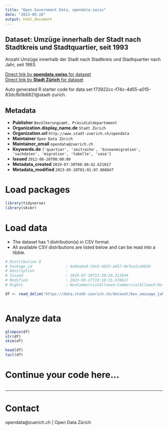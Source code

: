 ```yaml
---
title: "Open Government Data, opendata.swiss"
date: "2023-05-28"
output: html_document
---
```


## Dataset: Umzüge innerhalb der Stadt nach Stadtkreis und Stadtquartier, seit 1993


Anzahl Umzüge innerhalb der Stadt nach Stadtkreis und Stadtquartier nach Jahr, seit 1993.


[Direct link by **opendata.swiss** for dataset](https://opendata.swiss/de/dataset/umzuge-nach-stadtquartier-seit-19931)<br>
[Direct link by **Stadt Zürich** for dataset](https://data.stadt-zuerich.ch/dataset/bev_umzuege_jahr_quartier_od3555)

Auto generated R starter code for data set f73922cc-f74c-4d55-a015-83dcfb0b6821@stadt-zurich.

## Metadata

- **Publisher** `Bevölkerungsamt, Präsidialdepartement`
- **Organization.display_name.de** `Stadt Zürich`
- **Organization.url** `http://www.stadt-zuerich.ch/opendata`
- **Maintainer** `Open Data Zürich`
- **Maintainer_email** `opendata@zuerich.ch`
- **Keywords.de** `['quartier', 'zeitreihe', 'binnenmigration', 'sachdaten', 'migration', 'tabelle', 'sasa']`
- **Issued** `2012-06-26T00:00:00`
- **Metadata_created** `2019-07-30T00:40:42.621017`
- **Metadata_modified** `2023-05-28T01:01:07.808847`


# Load packages

```r

library(tidyverse)
library(skimr)

```

# Load data

-   The dataset has 1 distribution(s) in CSV format.
-   All available CSV distributions are listed below and can be read into a tibble.

```r

# Distribution 0
# Package_id               : 6e9ea6e0-33e3-4653-a657-9efea1ce692b
# Description              : 
# Issued                   : 2019-07-29T13:30:20.313044
# Modified                 : 2023-05-27T19:16:15.970617
# Rights                   : NonCommercialAllowed-CommercialAllowed-ReferenceNotRequired

df <- read_delim('https://data.stadt-zuerich.ch/dataset/bev_umzuege_jahr_quartier_od3555/download/BEV355OD3555.csv')



```

# Analyze data

```r

glimpse(df)
str(df)
skim(df)

head(df)
tail(df)

```

# Continue your code here...

```r

```

------------------------------------------------------------------------

# Contact

opendata@zuerich.ch | Open Data Zürich
